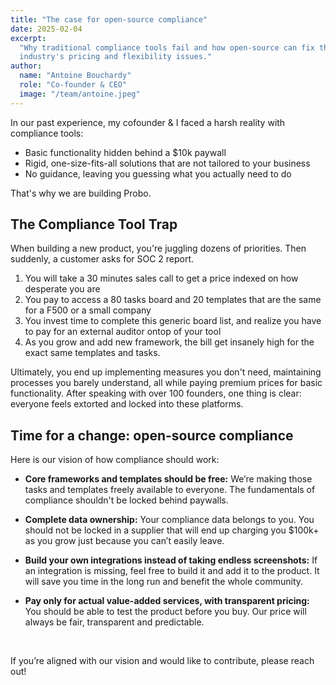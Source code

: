 ```yaml
---
title: "The case for open-source compliance"
date: 2025-02-04
excerpt:
  "Why traditional compliance tools fail and how open-source can fix the
  industry's pricing and flexibility issues."
author:
  name: "Antoine Bouchardy"
  role: "Co-founder & CEO"
  image: "/team/antoine.jpeg"
---
```


In our past experience, my cofounder & I faced a harsh reality with compliance
tools:

- Basic functionality hidden behind a $10k paywall
- Rigid, one-size-fits-all solutions that are not tailored to your business
- No guidance, leaving you guessing what you actually need to do

That's why we are building Probo.

## The Compliance Tool Trap

When building a new product, you're juggling dozens of priorities. Then
suddenly, a customer asks for SOC 2 report.

1. You will take a 30 minutes sales call to get a price indexed on how desperate
   you are
2. You pay to access a 80 tasks board and 20 templates that are the same for a
   F500 or a small company
3. You invest time to complete this generic board list, and realize you have to
   pay for an external auditor ontop of your tool
4. As you grow and add new framework, the bill get insanely high for the exact
   same templates and tasks.

Ultimately, you end up implementing measures you don't need, maintaining
processes you barely understand, all while paying premium prices for basic
functionality. After speaking with over 100 founders, one thing is clear:
everyone feels extorted and locked into these platforms.

## Time for a change: open-source compliance

Here is our vision of how compliance should work:

- **Core frameworks and templates should be free:** We’re making those tasks and
  templates freely available to everyone. The fundamentals of compliance
  shouldn't be locked behind paywalls.

- **Complete data ownership:** Your compliance data belongs to you. You should
  not be locked in a supplier that will end up charging you $100k+ as you grow
  just because you can’t easily leave.

- **Build your own integrations instead of taking endless screenshots:** If an
  integration is missing, feel free to build it and add it to the product. It
  will save you time in the long run and benefit the whole community.

- **Pay only for actual value-added services, with transparent pricing:** You
  should be able to test the product before you buy. Our price will always be
  fair, transparent and predictable.

<br />

If you’re aligned with our vision and would like to contribute, please reach
out!

